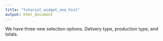 ```yaml
---
title: "tutorial_widget_one_hist"
output: html_document
---
```

We have three new selection options. Delivery type, production type, and totals.
